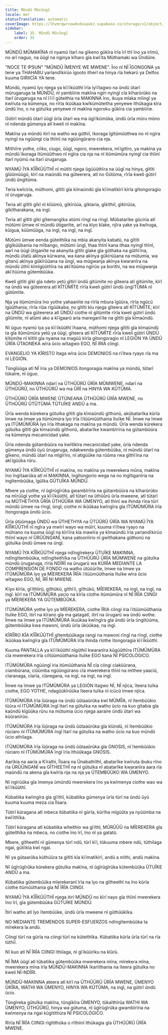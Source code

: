 ```yaml
---
title: Mũndũ Mũcũngĩ
locale: mer
statusTranslation: automatic
coverImage: https://lhvmrqwrcowdvduuaukz.supabase.co/storage/v1/object/public/strapi-uploads/small_cover-educacion-fundamental.webp-2d51a7828a2b1309555be27f7e2a61a0.webp
sidebar:
    label: 35. Mũndũ Mũcũngĩ
    order: 35
---
```

MŨNDŨ MŨMAKĨNA nĩ nyamũ ĩtarĩ na gĩkeno gũkĩra ĩrĩa ĩrĩ thĩ ĩno ya irĩmũ, no arĩ naguo, na ũũgĩ na nginya kĩharo gĩa kwĩĩta Mũthamaki wa Ũndũire.

"NOCE TE IPSUN" "MŨNDŨ ĨMENYE WE MWENE". Ĩno nĩ NĨ ĨGONGONA ya tene ya THAHABU yarĩandĩkirũo igooto itherĩ na hinya rĩa hekarũ ya Delfos kuuma GIRIICĨA YA tene.

Mũndũ, nyamũ ĩyo njega ya kĩĩĩkũũthĩ ĩrĩa ĩyĩĩtagwo na ũndũ ũtarĩ mũrugaruga ta MŨNDŨ, nĩ yambĩirie makĩna ngiri nyingĩ cĩa kĩharũrũko na itarĩ ũrugaruga na nĩ ĩĩĩĩ gũteithia na MAKINNA ĩno, ikuya mĩaka mĩingĩ ya kwĩruta na kũmenya, no rĩrĩa ikũũkaa kwĩkũmũteitha yenyewe ĩthũkagia kĩra ũndũ ĩno, o na gũtuĩka yenyewe nĩ makĩna ngoroku gũkĩra cia yambĩirie.

Gũtirĩ mũndũ ũtarĩ ũũgĩ ũrĩa ũtarĩ wa ma ũgĩĩkũmũka, ũndũ ũrĩa mũru mũno nĩ ndenda gũmenya atĩ kweli nĩ makĩna.

Makĩna ya mũndũ itirĩ na watho wa gũthiĩ, ĩkoraga ĩgĩtũmũũthwa no nĩ ngĩra nyingĩ na ngũũngĩ cia thĩinĩ na ngũũngũrano cia nja.

Mĩthiĩre yothe, ciĩko, ciugo, ũũgĩ, ngoro, mwerekera, mĩĩgitĩro, ya makĩna ya mũndũ ĩkoraga ĩtũmũũthwo nĩ ngĩra cia nja na nĩ itũmũmũra nyingĩ cia thĩinĩ itarĩ nyũmũ na itarĩ ũrugaruga.

NYAMŨ ĨYA KĨĨĨKŨŨTHĨ nĩ mũtĩti njega ũgũũũthĩra na ũũgĩ na hinya, gĩtĩti gĩũũmũũgũ, kĩrĩ na maũndũ ma gũteerera, atĩ no Gũtũma, rĩrĩa kweli gũtirĩ ũndũ ũngĩtũma.

Teria kwĩciria, mũthomi, gĩtĩti gĩa kĩmaũndũ gĩa kĩĩmatĩkĩrĩ kĩrĩa gĩtongoragio nĩ ũrugaruga.

Teria atĩ gĩtĩti gĩkĩ nĩ kĩũũmũ, gĩkĩrũũa, gĩkĩaria, gĩkĩthiĩ, gĩkĩrũũa, gĩkĩtharakana, na ingĩ.

Teria atĩ gĩtĩti gĩkĩ gĩtemangĩka atũmi rĩngĩ na rĩngĩ. Mũbatarĩke gũciria atĩ mũtũmi ũmwe nĩ mũndũ ũtiganĩte, arĩ na kĩyo kĩake, njĩra yake ya kwĩruga, kũigua, kũũmũũga, na ingĩ, na ingĩ, na ingĩ.

Mũtũmi ũmwe eenda gũteithĩka na mbia akanyita kabatũ, na gĩtĩti gĩgĩkũũbania na mĩbango, mũtũmi ũngĩ, thaa thĩnĩ kana ithaa nyingĩ thĩnĩ, aarĩ na ũũgĩ ũtiganĩte na akanyita gĩtĩti gĩake gĩa gũthaka na gũthĩĩna, mũndũ ũtatũ akĩnya kũrwana, wa kana akĩnya gũkĩrũũana na mũtumia, wa gĩtanũ akĩnya gũkĩrũũana na ũngĩ, wa mũgwanja akĩnya kwaranĩra na mũndũ ũthĩi kĩmĩgũũthĩra na akĩĩtũũma ngĩrũo ya borithi, na wa mũgwanja akĩĩtũũma gũtembũũka.

Kweli gĩtĩti gĩkĩ gĩa ndeto yetũ gĩtirĩ ũndũ gĩtũmĩte no gĩteera atĩ gĩtũmĩte, kĩrĩ na ũndũ wa gũteerera atĩ KĨTŨMĨTE rĩrĩa kweli gũtirĩ ũndũ ũngĩTŨMA nĩ gũtũmĩte.

Nja ya itũmũmũra ĩno yothe yahaanĩte na rĩrĩa mbura ĩgũũra, rĩrĩa ngũcũ ĩgũũthania, rĩrĩa riũa rĩgũũkaba, no gĩtĩti kĩu njega gĩteera atĩ KĨTŨMĨTE; kĩrĩ na ŨNDŨ wa gũteerera atĩ ŨNDŨ ciothe nĩ gĩtũmĩte rĩrĩa kweli gũtirĩ ũndũ gĩtũmĩte, nĩ atũmi ako a kĩĩgaarũ aria mareganĩĩte na gĩtĩti gĩa kĩmaũndũ.

Nĩ ũguo nyamũ ĩya ya kĩĩĩkũũthĩ ĩhaana, mũthomi njega gĩtĩti gĩa kĩmaũndũ ta gĩa itũmũmũra yetũ ya ũũgĩ, gĩteera atĩ KĨTŨMĨTE rĩrĩa kweli gũtirĩ ŨNDŨ kĩtũmĩte nĩ kĩtĩti gĩa nyama na magũũ kĩrĩa gĩtongoragio nĩ LEGIÓN YA ŨNDŨ ŨRĨA ŨTAONEKA wĩra ũcio wĩtagwo EGO, NĨ IRIA ciingi.

EVANGELIO YA KĨRISTO ĩtaga wĩra ũcio DEMONIOS na rĩĩtwa ryayo rĩa ma nĩ LEGIÓN.

Tũngĩũũga atĩ NĨ ĩria ya DEMONIOS itongoragia makĩna ya mũndũ, tũtarĩ tũkaĩre, nĩ ũguo.

MŨNDŨ-MAKINNA ndarĩ na ŨTHŨŨRŨ ŨRĨA MŨMWENE, ndarĩ na ŨTHŨŨRŨ, no ŨTHŨŨRŨ wa ma ŨRĨ na HINYA WA KŨTŨMA.

ŨTHŨŨRŨ ŨRĨA MWENE ŨTŨNEANA ŨTHŨŨRŨ ŨRĨA MWENE, no ŨTHŨŨRŨ ŨTŨTŨMA TŨTUĨKE ANDŨ a ma.

Ũrĩa wenda kũrekera gũtuĩka gĩtĩti gĩa kĩmaũndũ gĩthonũ, akũbatarĩka kũrĩa ĩmwe na ĩmwe ya itũmũmũra ĩyo ĩrĩa ĩĩtũũmũũthania ĩtuĩke NĨ. Ĩmwe na ĩmwe ya ITŨMŨMŨRA ĩyo ĩrĩa ĩthakaga na makĩna ya mũndũ. Ũrĩa wenda kũrekera gũtuĩka gĩtĩti gĩa kĩmaũndũ gĩthonũ, abatarĩke kwambĩrĩria na gũtambũũra na kũmenya mecanicidad yake.

Ũrĩa ndenda gũtambũũra na kwĩtĩkĩra mecanicidad yake, ũrĩa ndenda gũmenya ũndũ ũyũ ũrugaruga, ndakwenda gũtembũũka, nĩ mũndũ ũtarĩ na gĩkeno, mũndũ ũtarĩ na mĩgĩrĩro, nĩ atigũũke na rũũma rwa gĩthĩĩna na akĩĩgũũka rũru.

NYAMŨ ĨYA KĨĨĨKŨŨTHĨ nĩ makĩna, no makĩna ya mwerekera mũna, makĩna ĩno ĩngĩtaarũka atĩ nĩ MAKINNA, ĩngĩtongorio wega na no ingĩtiganĩria na ingĩtembũũka, ĩgũĩka GŨTUĨKA MŨNDŨ.

Mbere ya ciothe, nĩ ũgĩrũgĩrũka gwambĩrĩria na gũtambũũra na kĩharũrũko na mĩrũũgĩ yothe ya kĩĩĩkũũthĩ, atĩ tũtarĩ na ũthũũrũ ũrĩa mweene, atĩ tũtarĩ na MŨTHETHYA ŨRĨA ŨTHŨŨRA WA ŨMENYO, atĩ thĩnĩ wa ihinda rĩna tũrĩ mũndũ ũmwe na rĩngĩ, ũngĩ; ciothe ni ikũũkaa kwĩngĩra gĩa ITŨMŨMŨRA ĩrĩa ĩtongoragia ũndũ ũcio.

Ũrĩa ũtũũmaga ŨNDŨ wa ŨTHETHYA na ŨTŨŨRŨ ŨRĨA WA NYAMŨ ĨYA KĨĨĨKŨŨTHĨ nĩ ngĩra ya mwĩrĩ wayo wa mũĩrĩ, kuuma rĩĩtwa ryayo na mũhiano na kuuma ũũgĩ na kĩrĩĩra kĩa mawĩra ya kĩmaũndũ ĩrĩa yariandĩkirũo thĩinĩ wayo nĩ ŨRŨŨNGANĨ, kana yatoonĩirio nĩ gwĩthakana gũthonũ na gũtuĩka ũndũ ũmwe na ũngĩ.

NYAMŨ ĨYA KĨĨĨKŨŨTHĨ njega ndĩngĩrekera ŨTUĨKE MAKINNA, ndĩngĩtembũũka, ndĩngĩteithĩka na ŨTHŨŨRŨ ŨRĨA MŨMWENE na gũtuĩka mũndũ ũrugaruga, rĩrĩa NDĨRĨ na ũrugarũ wa KŨRĨA MEDIANTE LA COMPRENSIÓN DE FONDO na watho ũtũũũrĩte, ĩmwe na ĩmwe ya ITŨMŨMŨRA ĩyo ya MĨEREKERA ĨRĨA ĩĩtũũmũũthania ĩtuĩke wĩra ũcio wĩtagwo EGO, NĨ, ĨRĨ Nĩ MWENE.

Kĩyo kĩrĩa, gĩĩthĩirũ, gĩthũkũ, gĩthĩĩi, gĩthũkũ, MĨEREKERA, na ingĩ, na ingĩ, na ingĩ. kĩrĩ na ITŨMŨMŨRA yacio na kĩrĩa ciothe itũmũmũra nĩ NĨ ĨRĨA CIINGI ya MĨEREKERA YA GŨTEMBŨŨKA.

ITŨMŨMŨRA yothe ĩyo ya MĨEREKERA, ciothe ĨRIA ciingi iria ĩĩtũũmũũthania ĩtuĩke EGO, itirĩ na kĩrano gĩa ma gatagatĩ, itirĩ na ũrugarũ wa ũndũ wothe. Ĩmwe na ĩmwe ya ITŨMŨMŨRA ĩkuũkaa kwĩngĩra gĩa ũndũ ũrĩa ũngĩtũũma, gũtembũũka kwa mawoni, ũndũ ũrĩa ũkũũkaa, na ingĩ.

KĨRĨĨRO KĨA KĨĨĨKŨŨTHĨ gĩtembũũkaga rangi na mawoni rĩngĩ na rĩngĩ, ciothe ikũũkaa kwĩngĩra gĩa ITŨMŨMŨRA ĩrĩa ihinda rĩothe ĩtongoragia kĩĩĩkũũthĩ.

Kuuma PANTALLA ya kĩĩĩkũũthĩ nĩgũthiĩ kwaranĩra kũgũũthĩra ITŨMŨMŨRA cĩa mwerekera ĩrĩa ciĩtũũmũũthania ĩtuĩke EGO kana NĨ PSICOLÓGICO.

ITŨMŨMŨRA ngũũngĩ iria itũmũũthania NĨ cĩa ciingi ciakũũrana, ciambũrana, ciũũmba ngũũngũrano cĩa mwerekera thĩnĩ na mĩthee yaaciũ, cĩaranaga, cĩarĩa, cĩaregana, na ingĩ, na ingĩ, na ingĩ.

Ĩmwe na ĩmwe ya ITŨMŨMŨRA ya LEGIÓN ĩtagwo NĨ, NĨ njĩca, ĩteera tuĩka ciothe, EGO YOTHE, ndagũũkĩrũũka ĩteera tuĩka nĩ icũcũ ĩmwe njĩca.

ITŨMŨMŨRA ĩrĩa ĩũũraga na ũndũ ũũtaaũrũka kwĩ MŨMĨĨA, nĩ ĩtembũũkio tũũra nĩ ITŨMŨMŨRA ĩngĩ ĩtarĩ na gũtuĩka na watho ũcio na kuo gĩtabia gĩa kaũndũ kĩgũũka rũru na mũtumia ũcio njega aaraire ũndũ ũtarĩ wa kũũranĩrũo.

ITŨMŨMŨRA ĩrĩa ĩũũraga na ũndũ ũũtaaũrũka gĩa kĩũndũ, nĩ ĩtembũũkio rũciaro nĩ ITŨMŨMŨRA ĩngĩ ĩtarĩ na gũtuĩka na watho ũcio na kuo mũndũ ũcio athiĩaga.

ITŨMŨMŨRA ĩrĩa ĩũũraga na ũndũ ũũtaaũrũka gĩa GNOSIS, nĩ ĩtembũũkio rũciaro nĩ ITŨMŨMŨRA ĩngĩ ĩrĩa ĩthũũkaga GNOSIS.

Aarĩkia na aaria a Kĩrathi, Ĩĩsara na Ũnabathĩthĩ, abatarĩke kwĩruta ibuku rĩno rĩa ŨRŨŨNGANĨ wa GĨTHEETHĨ na nĩ gũtuĩka nĩ abatarĩke kwaranĩra aara rĩa maũndũ na akena gĩa kwĩrĩa nja na nja ya ŨTEMBŨŨKO WA ŨMENYO.

Nĩ ngĩrũũka gĩa ĩmenya ũmũndũ mwerekera ĩno ya kwĩmenya ciothe wao wa kĩĩĩkũũthĩ.

Kũbatiika kwĩingĩra gĩa gĩĩthĩ, kũbatiika gũmenya ũrĩa tũrĩ na ũndũ ũyũ kuuma kuuma meza cia Ĩĩsara.

Tũtirĩ kũragana atĩ mbeca itũbatiika nĩ gũrĩa, kũrĩha mĩgũũta ya nyũũmba na kwĩĩthĩka.

Tũtirĩ kũragana atĩ kũbatiika wĩteithio wa gĩĩthĩ, MŨRŨŨŨ na MĨEREKERA gĩa gũteithĩka na mbeca, no ciothe ĩno ĩrĩ, ĩno nĩ ya gatatũ.

Mbere, gĩtheethĩ nĩ gũmenya tũrĩ ndũ, tũrĩ kĩĩ, tũkuuma mbere ndũ, tũthiĩaga ngai, gũtiĩkĩa kwĩ ngai.

Nĩ ya gũtaarũka kũthũũra ta gĩtĩti kĩa kĩĩmatĩkĩrĩ, andũ a mĩthi, andũ makĩna.

Nĩ ũgĩrũgĩrũka kũrekera gũtuĩka makĩna, nĩ ũgĩrũgĩrũka kũtembũũka ŨTUĨKE ANDŨ a ma.

Kũbatiika gũtembũũka mĩerekeranĩ ĩrĩa na ĩyo na gĩtheethĩ na ĩno kũrĩa ciothe itũmũũthania gĩa NĨ ĨRĨA CIINGI.

NYAMŨ ĨYA KĨĨĨKŨŨTHĨ njega itirĩ MŨNDŨ no kĩrĩ nayo gĩa thĩinĩ mwerekera ĩno ĩrĩ, gĩa gũtembũũka GŨTUĨKE MŨNDŨ.

Ĩtirĩ watho atĩ ĩyo ĩtembũũke, ũndũ ũrĩa mweene nĩ gũthũũkĩka.

NO MEDIANTE TREMENDOS SUPER-ESFUERZOS ndĩngĩtembũũka ta mĩrekera ĩa andũ.

Ciingi tũrĩ na gũrĩa na ciingi tũrĩ na kũteithĩka. Kũbatiika kũrĩa ũrĩa tũrĩ na rĩa tũthiĩ.

Nĩ kuo atĩ NĨ ĨRĨA CIINGI ĩthiĩaga, nĩ gĩĩkũũriku na kĩũrũ.

NĨ ĨMA ũũgĩ atĩ tũbatiika gũtembũũka mwerekera mĩna, mĩrekera mĩna, mwerekera mĩna ĩrĩa MŨNDŨ-MAKINNA ĩkarĩithania na ĩteera gũtuĩka no kweli NĨ-NDĨRI.

MŨNDŨ-MAKINNA ateera atĩ kĩrĩ na ŨTHŨŨRŨ ŨRĨA MWENE, ŨMENYO ŨKĨRA, WATHI WA ŨMENYO, HINYA WA KŨTŨMA, na ingĩ, na gũtirĩ ũndũ ũcio.

Tũngĩreka gũtuĩka makĩna, tũngĩkĩra ŨMENYO, tũkaĩthĩrũa WATHI WA ŨMENYO, ŨTHŨŨRŨ, hinya wa gũtuma, nĩ ũgĩrũgĩrũka gwambĩrĩria na kwĩmenya na ngai kũgĩtithũra NĨ PSICOLÓGICO.

Rĩrĩa NĨ ĨRĨA CIINGI rĩgĩtithũka o rĩthiinĩ ithũkagia gĩa ŨTHŨŨRŨ ŨRĨA MWENE.

